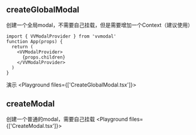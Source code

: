
## createGlobalModal

创建一个全局modal，不需要自己挂载，但是需要增加一个Context（建议使用）
```tsx
import { VVModalProvider } from 'vvmodal'
function App(props) {
  return (
    <VVModalProvider>
      {props.children}
    </VVModalProvider>
  )
}
```

演示
<Playground files={['CreateGlobalModal.tsx']}>
  <CreateGlobalModal />
</Playground>

## createModal

创建一个普通的modal，需要自己挂载
<Playground files={['CreateModal.tsx']}>
  <CreateModal />
</Playground>
